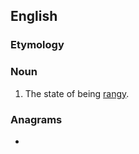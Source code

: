 ==English==

===Etymology===
{{suffix|en|rangy|ness}}

===Noun===
{{en-noun|-}}

# The state of being [[rangy]].

===Anagrams===
* {{anagrams|en|a=aeginnrss|angriness}}